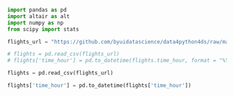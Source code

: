 ```python

import pandas as pd
import altair as alt
import numpy as np
from scipy import stats

flights_url = "https://github.com/byuidatascience/data4python4ds/raw/master/data-raw/flights/flights.csv"

# flights = pd.read_csv(flights_url)
# flights['time_hour'] = pd.to_datetime(flights.time_hour, format = "%Y-%m-%d %H:%M:%S")

```

```python

flights = pd.read_csv(flights_url)

flights['time_hour'] = pd.to_datetime(flights['time_hour'])

```

